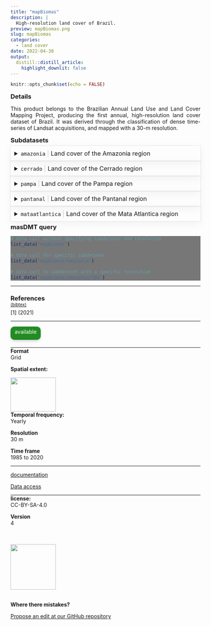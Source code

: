 ```yaml
---
title: "mapBiomas"
description: |
  High-resolution land cover of Brazil.
preview: mapBiomas.png
slug: mapBiomas
categories:
  - land cover
date: 2022-04-30
output:
  distill::distill_article:
    highlight_downlit: false
---
```

  
```r
knitr::opts_chunk$set(echo = FALSE)
```

<div style="width=80%;margin-top:0;margin-bottom:0;">
<h3 style="margin-top:5;margin-bottom:5;">Details</h3>
<p align="justify">
This product belongs to the Brazilian Annual Land Use and Land Cover Mapping Project, producing the first annual, high-resolution land cover dataset of Brazil. It was derived through the classification of dense time-series of Landsat acquisitions, and mapped with a 30-m resolution.
</p>

<h3 style="margin-top:5;margin-bottom:5;">Subdatasets</h3>
<details style='cursor:pointer;border:none;box-shadow: rgba(0, 0, 0, 0.05) 0px 6px 24px 0px, rgba(0, 0, 0, 0.08) 0px 0px 0px 1px;padding:10px;margin:0;'>
<summary style="font-size:16px;">`amazonia`<span style="color:#C8C8C8;"> | </span>Land cover of the Amazonia region</summary>
<hr style="margin-top:0;margin-bottom:20px;">
|content|description|
|-------|-----------|
|1|Forest|
|3|Forest Formation|
|4|Savanna Formation|
|5|Mangrove|
|9|Forest Plantation|
|10|Non Forest Natural Formation|
|11|Wetlands|
|12|Grassland|
|13|Other non Forest Formations|
|14|Farming|
|15|Pasture|
|18|Agriculture|
|19|Temporary Crop|
|20|Sugar cane|
|21|Mosaic Agriculture and Pasture|
|22|Non vegetated Area|
|23|Beach, Dune and Sand Spot|
|24|Urban Area|
|25|Other non Vegetaded Areas|
|26|Water|
|27|Non Observed|
|29|Rocky Outcrop|
|30|Mining|
|31|Aquaculture|
|32|Salt Flat|
|33|River,Lake and Ocean|
|36|Perennial Corp|
|39|Soybean|
|40|Rice|
|41|Other temporary Crops|
|46|Coffee|
|47|Citrus|
|48|Other Perennial Crop|
|49|Wooded Restinga|
</details>
<details style='cursor:pointer;border:none;box-shadow: rgba(0, 0, 0, 0.05) 0px 6px 24px 0px, rgba(0, 0, 0, 0.08) 0px 0px 0px 1px;padding:10px;margin:0;'>
<summary style="font-size:16px;">`cerrado`<span style="color:#C8C8C8;"> | </span>Land cover of the Cerrado region</summary>
<hr style="margin-top:0;margin-bottom:20px;">
|content|description|
|-------|-----------|
|1|Forest|
|3|Forest Formation|
|4|Savanna Formation|
|5|Mangrove|
|9|Forest Plantation|
|10|Non Forest Natural Formation|
|11|Wetlands|
|12|Grassland|
|13|Other non Forest Formations|
|14|Farming|
|15|Pasture|
|18|Agriculture|
|19|Temporary Crop|
|20|Sugar cane|
|21|Mosaic Agriculture and Pasture|
|22|Non vegetated Area|
|23|Beach, Dune and Sand Spot|
|24|Urban Area|
|25|Other non Vegetaded Areas|
|26|Water|
|27|Non Observed|
|29|Rocky Outcrop|
|30|Mining|
|31|Aquaculture|
|32|Salt Flat|
|33|River,Lake and Ocean|
|36|Perennial Corp|
|39|Soybean|
|40|Rice|
|41|Other temporary Crops|
|46|Coffee|
|47|Citrus|
|48|Other Perennial Crop|
|49|Wooded Restinga|
</details>
<details style='cursor:pointer;border:none;box-shadow: rgba(0, 0, 0, 0.05) 0px 6px 24px 0px, rgba(0, 0, 0, 0.08) 0px 0px 0px 1px;padding:10px;margin:0;'>
<summary style="font-size:16px;">`pampa`<span style="color:#C8C8C8;"> | </span>Land cover of the Pampa region</summary>
<hr style="margin-top:0;margin-bottom:20px;">
|content|description|
|-------|-----------|
|1|Forest|
|3|Forest Formation|
|4|Savanna Formation|
|5|Mangrove|
|9|Forest Plantation|
|10|Non Forest Natural Formation|
|11|Wetlands|
|12|Grassland|
|13|Other non Forest Formations|
|14|Farming|
|15|Pasture|
|18|Agriculture|
|19|Temporary Crop|
|20|Sugar cane|
|21|Mosaic Agriculture and Pasture|
|22|Non vegetated Area|
|23|Beach, Dune and Sand Spot|
|24|Urban Area|
|25|Other non Vegetaded Areas|
|26|Water|
|27|Non Observed|
|29|Rocky Outcrop|
|30|Mining|
|31|Aquaculture|
|32|Salt Flat|
|33|River,Lake and Ocean|
|36|Perennial Corp|
|39|Soybean|
|40|Rice|
|41|Other temporary Crops|
|46|Coffee|
|47|Citrus|
|48|Other Perennial Crop|
|49|Wooded Restinga|
</details>
<details style='cursor:pointer;border:none;box-shadow: rgba(0, 0, 0, 0.05) 0px 6px 24px 0px, rgba(0, 0, 0, 0.08) 0px 0px 0px 1px;padding:10px;margin:0;'>
<summary style="font-size:16px;">`pantanal`<span style="color:#C8C8C8;"> | </span>Land cover of the Pantanal region</summary>
<hr style="margin-top:0;margin-bottom:20px;">
|content|description|
|-------|-----------|
|1|Forest|
|3|Forest Formation|
|4|Savanna Formation|
|5|Mangrove|
|9|Forest Plantation|
|10|Non Forest Natural Formation|
|11|Wetlands|
|12|Grassland|
|13|Other non Forest Formations|
|14|Farming|
|15|Pasture|
|18|Agriculture|
|19|Temporary Crop|
|20|Sugar cane|
|21|Mosaic Agriculture and Pasture|
|22|Non vegetated Area|
|23|Beach, Dune and Sand Spot|
|24|Urban Area|
|25|Other non Vegetaded Areas|
|26|Water|
|27|Non Observed|
|29|Rocky Outcrop|
|30|Mining|
|31|Aquaculture|
|32|Salt Flat|
|33|River,Lake and Ocean|
|36|Perennial Corp|
|39|Soybean|
|40|Rice|
|41|Other temporary Crops|
|46|Coffee|
|47|Citrus|
|48|Other Perennial Crop|
|49|Wooded Restinga|
</details>
<details style='cursor:pointer;border:none;box-shadow: rgba(0, 0, 0, 0.05) 0px 6px 24px 0px, rgba(0, 0, 0, 0.08) 0px 0px 0px 1px;padding:10px;margin:0;'>
<summary style="font-size:16px;">`mataatlantica`<span style="color:#C8C8C8;"> | </span>Land cover of the Mata Atlantica region</summary>
<hr style="margin-top:0;margin-bottom:20px;">
|content|description|
|-------|-----------|
|1|Forest|
|3|Forest Formation|
|4|Savanna Formation|
|5|Mangrove|
|9|Forest Plantation|
|10|Non Forest Natural Formation|
|11|Wetlands|
|12|Grassland|
|13|Other non Forest Formations|
|14|Farming|
|15|Pasture|
|18|Agriculture|
|19|Temporary Crop|
|20|Sugar cane|
|21|Mosaic Agriculture and Pasture|
|22|Non vegetated Area|
|23|Beach, Dune and Sand Spot|
|24|Urban Area|
|25|Other non Vegetaded Areas|
|26|Water|
|27|Non Observed|
|29|Rocky Outcrop|
|30|Mining|
|31|Aquaculture|
|32|Salt Flat|
|33|River,Lake and Ocean|
|36|Perennial Corp|
|39|Soybean|
|40|Rice|
|41|Other temporary Crops|
|46|Coffee|
|47|Citrus|
|48|Other Perennial Crop|
|49|Wooded Restinga|
</details>
<h3 style="margin-top:5;margin-bottom:5;">masDMT query</h3>
<div style="width=80%;margin-top:5;margin-bottom:5;background-color:#777777;">
```r
# data call without specifying subdataset and resolution
list_data("mapBiomas")

# data call for specific subdataset 
list_data("mapBiomas/amazonia")

# data call to subdataset with a specific resolution
list_data("mapBiomas/amazonia/30m")
```
</div>
<hr style="margin-top:0;margin-bottom:0;">
<h3 style="margin-bottom:0;">References</h3>
<p style='margin-top:0;margin-bottom:5;'>
             <a target='_blank' href='https://raw.githubusercontent.com/data-catalog/main/_posts/mapBiomas/mapBiomas.bib' download='mapBiomas/mapBiomas.bibtex'><small>(bibtex)</small></a></p>
[1]  (2021)
<hr>
</div>

<aside>
<p style="padding:5px;margin-top:0;margin-bottom:20px;border-radius:10px;text-align:center;background:#228B22;color:#ffffff;height:25px;width:70px;box-shadow: rgba(9, 30, 66, 0.25) 0px 4px 8px -2px, rgba(9, 30, 66, 0.08) 0px 0px 0px 1px;">available</p>
<hr style="margin-top:0;margin-bottom:0;">
<p style="margin-top:0;margin-bottom:0;">**Format**</p>
<p style="margin-top:0;">Grid</p>
<p style="margin-top:0;">**Spatial extent:**</p>
<img src="mapBiomas_extent.png" width=120, height=90>
<p style="margin-top:0;margin-bottom:0;">**Temporal frequency:**</p>
<p style="margin-top:0;">Yearly</p>
<p style="margin-top:0;margin-bottom:0;">**Resolution**</p>
<p style="margin-top:0;">30 m</p>
<p style="margin-top:0;margin-bottom:0;">**Time frame**</p>
<p style="margin-top:0;">1985 to 2020</p>
<hr style="margin-top:0;margin-bottom:0;">
<p><p style='margin-top:0;margin-bottom:0;'><a style='margin:0;padding:0;' href='https://mapbiomas.org/'>documentation</a></p></p>
<p><p style='margin-top:0;margin-bottom:0;'><a style='margin:0;padding:0;' href='https://mapbiomas.org/download'>Data access</a></p></p>
<hr style="margin-top:0;margin-bottom:0;">
<p style="margin-top:0;margin-bottom:0;">**license:**</p>
<p style="margin-top:0;">CC-BY-SA-4.0</p>
<p style="margin-top:0;margin-bottom:0;">**Version**</p>
<p style="margin-top:0;">4</p>
<br>
<br>
<img src="https://raw.githubusercontent.com/macroecology-society/masDMT/master/docs/sidebar_credits.png" width="120;">
<br>
<br>
<p style="margin-bottom:0;padding:0;">**Where there  mistakes?**</p>
<p><a href='https://github.com/macroecology-society/data-catalog/tree/main/_posts/mapBiomas/mapBiomas.yml'>Propose an edit at our GitHub repository</a></p>
</aside>
